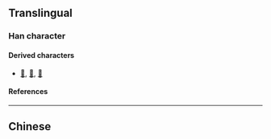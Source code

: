 {{also|電}}
{{character info}}
==Translingual==
{{stroke order|strokes=5}}
{{stroke order|type=animate}}

===Han character===
{{Han char|rn=102|rad=田|as=00|sn=5|four=|canj=LWU|ids=⿻日乚}}

====Derived characters====
* [[𫌷]], [[𬇐]], [[𮘁]]

====References====
{{Han ref|kx=0759.011|hdz=42528.020|uh=7535}}

----

==Chinese==
{{zh-see|電}}